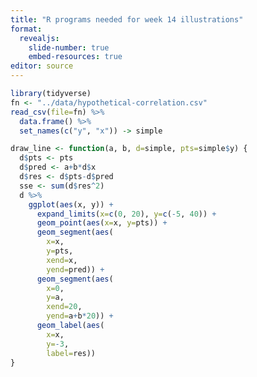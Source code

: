 ```yaml
---
title: "R programs needed for week 14 illustrations"
format: 
  revealjs:
    slide-number: true
    embed-resources: true
editor: source
---
```


```r
library(tidyverse)
fn <- "../data/hypothetical-correlation.csv"
read_csv(file=fn) %>% 
  data.frame() %>%
  set_names(c("y", "x")) -> simple
```

```r
draw_line <- function(a, b, d=simple, pts=simple$y) {
  d$pts <- pts
  d$pred <- a+b*d$x
  d$res <- d$pts-d$pred
  sse <- sum(d$res^2)
  d %>%
    ggplot(aes(x, y)) +
      expand_limits(x=c(0, 20), y=c(-5, 40)) +
      geom_point(aes(x=x, y=pts)) +
      geom_segment(aes(
        x=x, 
        y=pts, 
        xend=x, 
        yend=pred)) +
      geom_segment(aes(
        x=0,
        y=a,
        xend=20,
        yend=a+b*20)) +
      geom_label(aes(
        x=x,
        y=-3,
        label=res))
}
```
